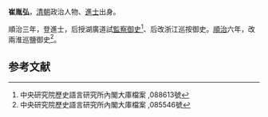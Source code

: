 '''崔胤弘'''，[[清朝|清朝]]政治人物、[[進士|進士]]出身。

順治三年，登進士，后授湖廣道試[[監察御史|監察御史]]<ref>中央研究院歷史語言研究所內閣大庫檔案 ,088613號</ref>、后改浙江巡按御史。[[順治|順治]]六年，改兩淮巡鹽御史<ref>中央研究院歷史語言研究所內閣大庫檔案 ,085546號</ref>。

==参考文献==
{{reflist}}
{{清朝人物小作品}}
{{順治三年丙戌科殿試金榜}}